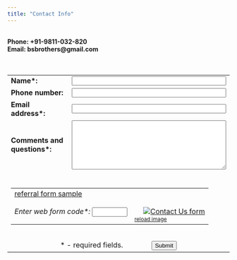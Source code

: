 ```yaml
---
title: "Contact Info"
---
```

<br> <b>Phone:  +91-9811-032-820
<br> Email:  bsbrothers@gmail.com </b><br>
<br>
<br>

<form action="https://www.SnapHost.com/captcha/send.aspx" id="ContactUsCaptchaWebForm" method="post" onsubmit="return ValidateForm(this);" target="_top">
<input name="skip_WhereToSend" type="hidden" value="jaspreet.singh@absolutdata.com" />
<input name="skip_SnapHostID" type="hidden" value="3N47RMJZXJUN" />
<input name="skip_WhereToReturn" type="hidden" value="https://jaspreetsehra92.github.io/" />
<input name="skip_Subject" type="hidden" value="Online Request" />
<input name="skip_ShowUsersIp" type="hidden" value="1" />
<input name="skip_SendCopyToUser" type="hidden" value="1" />
<script type="text/javascript">
function ValidateForm(frm) {
if (frm.Name.value == "") {alert('Name is required.');frm.Name.focus();return false;}
if (frm.FromEmailAddress.value == "") {alert('Email address is required.');frm.FromEmailAddress.focus();return false;}
if (frm.FromEmailAddress.value.indexOf("@") < 1 || frm.FromEmailAddress.value.indexOf(".") < 1) {alert('Please enter a valid email address.');frm.FromEmailAddress.focus();return false;}
if (frm.Comments.value == "") {alert('Please enter comments or questions.');frm.Comments.focus();return false;}
if (frm.skip_CaptchaCode.value == "") {alert('Enter web form code.');frm.skip_CaptchaCode.focus();return false;}
return true; }
function ReloadCaptchaImage(captchaImageId) {
var obj = document.getElementById(captchaImageId);
var src = '' + obj.src;
obj.src = '';
var date = new Date();
var pos = src.indexOf('&rad=');
if (pos >= 0) { src = src.substr(0, pos); }
obj.src = src + '&rad=' + date.getTime();
return false; }
</script>
<table border="0" cellpadding="5" cellspacing="0" width="600">
<tr>
<td><b>Name*:</b></td>
<td><input name="Name" type="text" maxlength="60" style="width:350px;" /></td>
</tr><tr>
<td><b>Phone number:</b></td>
<td><input name="PhoneNumber" type="text" maxlength="43" style="width:350px;" /></td>
</tr><tr>
<td><b>Email address*:</b></td>
<td><input name="FromEmailAddress" type="text" maxlength="60" style="width:350px;" /></td>
</tr><tr>
<td><b>Comments and questions*:</b></td>
<td><textarea name="Comments" rows="7" cols="40" style="width:350px;"></textarea></td>
</tr><tr>
<td colspan="2" align="center"> <br />
<table border="0" cellpadding="0" cellspacing="0">
<tr><td colspan="2" style="padding-bottom:18px;">
<!-- Please check our ProCaptcha service which is ad-free:
https://www.SnapHost.com/captcha/ProCaptchaOverview.aspx -->
<a href="http://www.snaphost.com/captcha/TellFriend.aspx" alt="referral form sample" title="referral form sample">
referral form sample</a></td></tr>
<tr valign="top"><td> <i>Enter web form code*:</i>
<input name="skip_CaptchaCode" type="text" style="width:80px;" maxlength="6" />
</td><td>
<a href="https://www.snaphost.com/captcha/ReadyForms/ContactUsForm.aspx"><img id="CaptchaImage" alt="Contact Us form" title="HTML code for Contact Us form"
style="margin-left:20px;"
src="https://www.SnapHost.com/captcha/CaptchaImage.aspx?id=3N47RMJZXJUN&ImgType=2" /></a><br />
<a href="#" onclick="return ReloadCaptchaImage('CaptchaImage');"><span style="font-size:12px;">reload image</span></a> </td></tr>
</table> <br />
* - required fields. &nbsp; &nbsp; &nbsp; &nbsp; &nbsp; &nbsp; &nbsp;
<input name="skip_Submit" type="submit" value="Submit" />
</td></tr>
</table><br />
</form>
